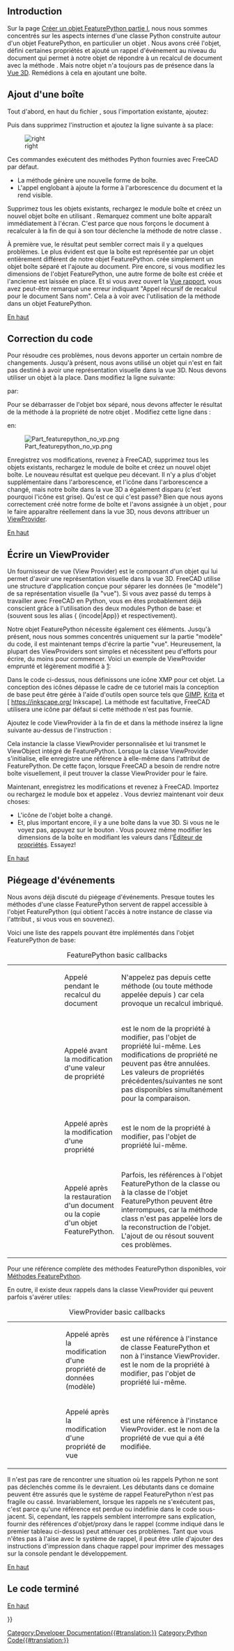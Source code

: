 <languages/>

{{Docnav/fr
|[[Create_a_FeaturePython_object_part_I/fr|Créer un objet FeaturePython partie I]]
|
|IconL=
|IconR=
}}

{{TOCright}}

<span id="Introduction"></span>
== Introduction ==

Sur la page [[Create_a_FeaturePython_object_part_I/fr|Créer un objet FeaturePython partie I]], nous nous sommes concentrés sur les aspects internes d'une classe Python construite autour d'un objet FeaturePython, en particulier un objet {{incode|App::FeaturePython}}. Nous avons créé l'objet, défini certaines propriétés et ajouté un rappel d'événement au niveau du document qui permet à notre objet de répondre à un recalcul de document avec la méthode {{incode|execute()}}. Mais notre objet n'a toujours pas de présence dans la [[3D_view/fr|Vue 3D]]. Remédions à cela en ajoutant une boîte.

<span id="Adding_a_box"></span>
==Ajout d'une boîte==

Tout d'abord, en haut du fichier {{FileName|box.py}}, sous l'importation existante, ajoutez:

{{Code|code=
import Part
}}

Puis dans {{incode|execute()}} supprimez l'instruction {{incode|print()}} et ajoutez la ligne suivante à sa place:

{{Code|code=
Part.show(Part.makeBox(obj.Length, obj.Width, obj.Height))
}}

[[Image:App_featurepython_box.png | right]]

Ces commandes exécutent des méthodes Python fournies avec FreeCAD par défaut.
* La méthode {{incode|Part.makeBox()}} génère une nouvelle forme de boîte.
* L'appel englobant à {{incode|Part.show()}} ajoute la forme à l'arborescence du document et la rend visible.

Supprimez tous les objets existants, rechargez le module boîte et créez un nouvel objet boîte en utilisant {{incode|box.create()}}. Remarquez comment une boîte apparaît immédiatement à l'écran. C'est parce que nous forçons le document à recalculer à la fin de {{incode|box.create()}} qui à son tour déclenche la méthode {{incode|execute()}} de notre classe {{incode|box}}.

À première vue, le résultat peut sembler correct mais il y a quelques problèmes. Le plus évident est que la boîte est représentée par un objet entièrement différent de notre objet FeaturePython. {{incode|Part.show()}} crée simplement un objet boîte séparé et l'ajoute au document. Pire encore, si vous modifiez les dimensions de l'objet FeaturePython, une autre forme de boîte est créée et l'ancienne est laissée en place. Et si vous avez ouvert la [[Report_view/fr|Vue rapport]], vous avez peut-être remarqué une erreur indiquant "Appel récursif de recalcul pour le document Sans nom". Cela a à voir avec l'utilisation de la méthode {{incode|Part.show()}} dans un objet FeaturePython.
{{clear}}

[[#top|En haut]]

<span id="Fixing_the_code"></span>
==Correction du code==

Pour résoudre ces problèmes, nous devons apporter un certain nombre de changements. Jusqu'à présent, nous avons utilisé un objet {{incode|App::FeaturePython}} qui n'est en fait pas destiné à avoir une représentation visuelle dans la vue 3D. Nous devons utiliser un objet {{incode|Part::FeaturePython}} à la place. Dans {{incode|create()}} modifiez la ligne suivante:

{{Code|code=
obj = App.ActiveDocument.addObject('App::FeaturePython', obj_name)
}}

par:

{{Code|code=
obj = App.ActiveDocument.addObject('Part::FeaturePython', obj_name)
}}

Pour se débarrasser de l'objet box séparé, nous devons affecter le résultat de la méthode {{incode|makeBox()}} à la propriété {{incode|Shape}} de notre objet {{incode|Part::FeaturePython}}. Modifiez cette ligne dans {{incode|execute()}}:

{{Code|code=
Part.show(Part.makeBox(obj.Length, obj.Width, obj.Height))
}}

en:

{{Code|code=
obj.Shape = Part.makeBox(obj.Length, obj.Width, obj.Height)
}}

[[File:Part_featurepython_no_vp.png|right]]

Enregistrez vos modifications, revenez à FreeCAD, supprimez tous les objets existants, rechargez le module de boîte et créez un nouvel objet boîte. Le nouveau résultat est quelque peu décevant. Il n'y a plus d'objet supplémentaire dans l'arborescence, et l'icône dans l'arborescence a changé, mais notre boîte dans la vue 3D a également disparu (c'est pourquoi l'icône est grise). Qu'est ce qui c'est passé? Bien que nous ayons correctement créé notre forme de boîte et l'avons assignée à un objet {{incode|Part::FeaturePython}}, pour le faire apparaître réellement dans la vue 3D, nous devons attribuer un [[Viewprovider/fr|ViewProvider]].
{{clear}}

[[#top|En haut]]

<span id="Writing_a_ViewProvider"></span>
==Écrire un ViewProvider==

Un fournisseur de vue (View Provider) est le composant d'un objet qui lui permet d'avoir une représentation visuelle dans la vue 3D. FreeCAD utilise une structure d'application conçue pour séparer les données (le "modèle") de sa représentation visuelle (la "vue"). Si vous avez passé du temps à travailler avec FreeCAD en Python, vous en êtes probablement déjà conscient grâce à l'utilisation des deux modules Python de base: {{incode|FreeCAD}} et {{incode|FreeCADGui}} (souvent sous les alias { {incode|App}} et {{incode|Gui}} respectivement).

Notre objet FeaturePython nécessite également ces éléments. Jusqu'à présent, nous nous sommes concentrés uniquement sur la partie "modèle" du code, il est maintenant temps d'écrire la partie "vue". Heureusement, la plupart des ViewProviders sont simples et nécessitent peu d'efforts pour écrire, du moins pour commencer. Voici un exemple de ViewProvider emprunté et légèrement modifié à [https://github.com/FreeCAD/FreeCAD/blob/master/src/Mod/TemplatePyMod/FeaturePython.py]:

{{Code|code=
class ViewProviderBox:

    def __init__(self, obj):
        """
        Set this object to the proxy object of the actual view provider
        """

        obj.Proxy = self

    def attach(self, obj):
        """
        Setup the scene sub-graph of the view provider, this method is mandatory
        """
        return

    def updateData(self, fp, prop):
        """
        If a property of the handled feature has changed we have the chance to handle this here
        """
        return

    def getDisplayModes(self,obj):
        """
        Return a list of display modes.
        """
        return []

    def getDefaultDisplayMode(self):
        """
        Return the name of the default display mode. It must be defined in getDisplayModes.
        """
        return "Shaded"

    def setDisplayMode(self,mode):
        """
        Map the display mode defined in attach with those defined in getDisplayModes.
        Since they have the same names nothing needs to be done.
        This method is optional.
        """
        return mode

    def onChanged(self, vp, prop):
        """
        Print the name of the property that has changed
        """

        App.Console.PrintMessage("Change property: " + str(prop) + "\n")

    def getIcon(self):
        """
        Return the icon in XMP format which will appear in the tree view. This method is optional and if not defined a default icon is shown.
        """

        return """
            /* XPM */
            static const char * ViewProviderBox_xpm[] = {
            "16 16 6 1",
            "    c None",
            ".   c #141010",
            "+   c #615BD2",
            "@   c #C39D55",
            "#   c #000000",
            "$   c #57C355",
            "        ........",
            "   ......++..+..",
            "   .@@@@.++..++.",
            "   .@@@@.++..++.",
            "   .@@  .++++++.",
            "  ..@@  .++..++.",
            "###@@@@ .++..++.",
            "##$.@@$#.++++++.",
            "#$#$.$$$........",
            "#$$#######      ",
            "#$$#$$$$$#      ",
            "#$$#$$$$$#      ",
            "#$$#$$$$$#      ",
            " #$#$$$$$#      ",
            "  ##$$$$$#      ",
            "   #######      "};
            """

    def dumps(self):
        """
        Called during document saving.
        """
        return None

    def loads(self,state):
        """
        Called during document restore.
        """
        return None
}}

Dans le code ci-dessus, nous définissons une icône XMP pour cet objet. La conception des icônes dépasse le cadre de ce tutoriel mais la conception de base peut être gérée à l'aide d'outils open source tels que [https://www.gimp.org GIMP], [https://krita.org/en/ Krita] et [ https://inkscape.org/ Inkscape]. La méthode {{incode|getIcon()}} est facultative, FreeCAD utilisera une icône par défaut si cette méthode n'est pas fournie.

Ajoutez le code ViewProvider à la fin de {{FileName|box.py}} et dans la méthode {{incode|create()}} insérez la ligne suivante au-dessus de l'instruction {{incode|recompute()}}:

{{Code|code=
ViewProviderBox(obj.ViewObject)
}}

Cela instancie la classe ViewProvider personnalisée et lui transmet le ViewObject intégré de FeaturePython. Lorsque la classe ViewProvider s'initialise, elle enregistre une référence à elle-même dans l'attribut {{incode|ViewObject.Proxy}} de FeaturePython. De cette façon, lorsque FreeCAD a besoin de rendre notre boîte visuellement, il peut trouver la classe ViewProvider pour le faire.

Maintenant, enregistrez les modifications et revenez à FreeCAD. Importez ou rechargez le module box et appelez {{incode|box.create()}}. Vous devriez maintenant voir deux choses:
* L'icône de l'objet boîte a changé.
* Et, plus important encore, il y a une boîte dans la vue 3D. Si vous ne le voyez pas, appuyez sur le bouton {{Button|[[Image:Std_ViewFitAll.svg|16px]] [[Std_ViewFitAll/fr|Std Tout afficher]]}}. Vous pouvez même modifier les dimensions de la boîte en modifiant les valeurs dans l'[[Property_editor/fr|Éditeur de propriétés]]. Essayez!

[[#top|En haut]]

<span id="Trapping_events"></span>
==Piégeage d'événements==

Nous avons déjà discuté du piégeage d'événements. Presque toutes les méthodes d'une classe FeaturePython servent de rappel accessible à l'objet FeaturePython (qui obtient l'accès à notre instance de classe via l'attribut {{incode|Proxy}}, si vous vous en souvenez).

Voici une liste des rappels pouvant être implémentés dans l'objet FeaturePython de base:

{| class="wikitable" cellpadding="5px" width="100%"
|+ FeaturePython basic callbacks
|style="width:25%" | {{incode|execute(self, obj)}}
|style="width:25%" | Appelé pendant le recalcul du document
|style="width:50%" | N'appelez pas {{incode|recompute()}} depuis cette méthode (ou toute méthode appelée depuis {{incode|execute()}}) car cela provoque un recalcul imbriqué.
|-
| {{incode|onBeforeChange(self, obj, prop)}}
| Appelé avant la modification d'une valeur de propriété
| {{incode|prop}} est le nom de la propriété à modifier, pas l'objet de propriété lui-même. Les modifications de propriété ne peuvent pas être annulées. Les valeurs de propriétés précédentes/suivantes ne sont pas disponibles simultanément pour la comparaison.
|-
| {{incode|onChanged(self, obj, prop)}}
| Appelé après la modification d'une propriété
| {{incode|prop}} est le nom de la propriété à modifier, pas l'objet de propriété lui-même.
|-
| {{Incode|onDocumentRestored(self, obj)}}
| Appelé après la restauration d'un document ou la copie d'un objet FeaturePython.
| Parfois, les références à l'objet FeaturePython de la classe ou à la classe de l'objet FeaturePython peuvent être interrompues, car la méthode class {{incode|__init __()}} n'est pas appelée lors de la reconstruction de l'objet. L'ajout de {{incode|self.Object <nowiki>=</nowiki> obj}} ou {{incode|obj.Proxy <nowiki>=</nowiki> self}} résout souvent ces problèmes.
|}

Pour une référence complète des méthodes FeaturePython disponibles, voir [[FeaturePython_methods/fr|Méthodes FeaturePython]].

En outre, il existe deux rappels dans la classe ViewProvider qui peuvent parfois s'avérer utiles:

{| class="wikitable" cellpadding="5px" width="100%"
|+ ViewProvider basic callbacks
|-
|style="width:25%" | {{incode|updateData(self, obj, prop)}}
|style="width:25%" | Appelé après la modification d'une propriété de données (modèle)
|style="width:50%" | {{incode|obj}} est une référence à l'instance de classe FeaturePython et non à l'instance ViewProvider. {{incode|prop}} est le nom de la propriété à modifier, pas l'objet de propriété lui-même.
|-
| {{incode|onChanged(self, vobj, prop)}}
| Appelé après la modification d'une propriété de vue
| {{incode|vobj}} est une référence à l'instance ViewProvider. {{incode|prop}} est le nom de la propriété de vue qui a été modifiée. 
|}

Il n'est pas rare de rencontrer une situation où les rappels Python ne sont pas déclenchés comme ils le devraient. Les débutants dans ce domaine peuvent être assurés que le système de rappel FeaturePython n'est pas fragile ou cassé. Invariablement, lorsque les rappels ne s'exécutent pas, c'est parce qu'une référence est perdue ou indéfinie dans le code sous-jacent. Si, cependant, les rappels semblent interrompre sans explication, fournir des références d'objet/proxy dans le rappel {{incode|onDocumentRestored()}} (comme indiqué dans le premier tableau ci-dessus) peut atténuer ces problèmes. Tant que vous n'êtes pas à l'aise avec le système de rappel, il peut être utile d'ajouter des instructions d'impression dans chaque rappel pour imprimer des messages sur la console pendant le développement.

[[#top|En haut]]

<span id="Complete_code"></span>
==Le code terminé==

{{Code|code=
import FreeCAD as App
import Part

def create(obj_name):
    """
    Object creation method
    """

    obj = App.ActiveDocument.addObject('Part::FeaturePython', obj_name)

    box(obj)

    ViewProviderBox(obj.ViewObject)

    App.ActiveDocument.recompute()

    return obj

class box():

    def __init__(self, obj):
        """
        Default constructor
        """

        self.Type = 'box'

        obj.Proxy = self

        obj.addProperty('App::PropertyString', 'Description', 'Base', 'Box description').Description = ""
        obj.addProperty('App::PropertyLength', 'Length', 'Dimensions', 'Box length').Length = 10.0
        obj.addProperty('App::PropertyLength', 'Width', 'Dimensions', 'Box width').Width = '10 mm'
        obj.addProperty('App::PropertyLength', 'Height', 'Dimensions', 'Box height').Height = '1 cm'

    def execute(self, obj):
        """
        Called on document recompute
        """

        obj.Shape = Part.makeBox(obj.Length, obj.Width, obj.Height)

class ViewProviderBox:

    def __init__(self, obj):
        """
        Set this object to the proxy object of the actual view provider
        """

        obj.Proxy = self

    def attach(self, obj):
        """
        Setup the scene sub-graph of the view provider, this method is mandatory
        """
        return

    def updateData(self, fp, prop):
        """
        If a property of the handled feature has changed we have the chance to handle this here
        """
        return

    def getDisplayModes(self,obj):
        """
        Return a list of display modes.
        """
        return []

    def getDefaultDisplayMode(self):
        """
        Return the name of the default display mode. It must be defined in getDisplayModes.
        """
        return "Shaded"

    def setDisplayMode(self,mode):
        """
        Map the display mode defined in attach with those defined in getDisplayModes.
        Since they have the same names nothing needs to be done.
        This method is optional.
        """
        return mode

    def onChanged(self, vp, prop):
        """
        Print the name of the property that has changed
        """

        App.Console.PrintMessage("Change property: " + str(prop) + "\n")

    def getIcon(self):
        """
        Return the icon in XMP format which will appear in the tree view. This method is optional and if not defined a default icon is shown.
        """

        return """
            /* XPM */
            static const char * ViewProviderBox_xpm[] = {
            "16 16 6 1",
            "    c None",
            ".   c #141010",
            "+   c #615BD2",
            "@   c #C39D55",
            "#   c #000000",
            "$   c #57C355",
            "        ........",
            "   ......++..+..",
            "   .@@@@.++..++.",
            "   .@@@@.++..++.",
            "   .@@  .++++++.",
            "  ..@@  .++..++.",
            "###@@@@ .++..++.",
            "##$.@@$#.++++++.",
            "#$#$.$$$........",
            "#$$#######      ",
            "#$$#$$$$$#      ",
            "#$$#$$$$$#      ",
            "#$$#$$$$$#      ",
            " #$#$$$$$#      ",
            "  ##$$$$$#      ",
            "   #######      "};
            """

    def dumps(self):
        """
        Called during document saving.
        """
        return None

    def loads(self,state):
        """
        Called during document restore.
        """
        return None
}}

[[#top|En haut]]

{{Docnav/fr
|[[Create_a_FeaturePython_object_part_I/fr|Créer un objet FeaturePython partie I]]
|
|IconL=
|IconR=
}}

{{Powerdocnavi{{#translation:}}}}
[[Category:Developer Documentation{{#translation:}}]]
[[Category:Python Code{{#translation:}}]]
{{clear}}